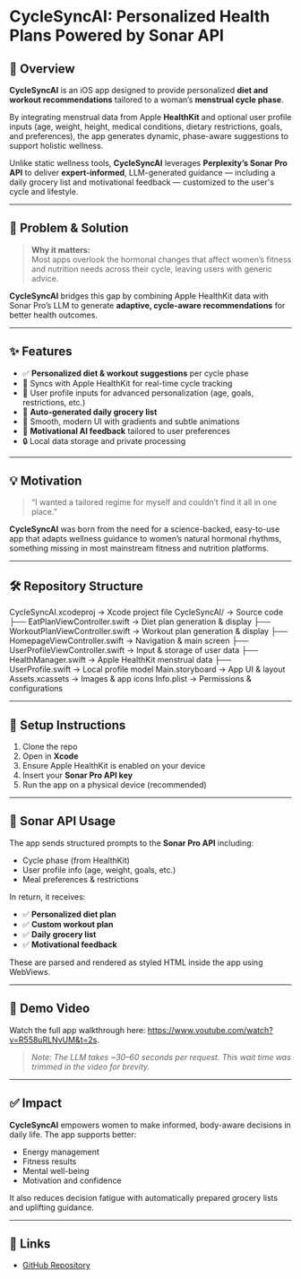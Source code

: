 # CycleSyncAI: Personalized Health Plans Powered by Sonar API

## 🚀 Overview

**CycleSyncAI** is an iOS app designed to provide personalized **diet and workout recommendations** tailored to a woman’s **menstrual cycle phase**.

By integrating menstrual data from Apple **HealthKit** and optional user profile inputs (age, weight, height, medical conditions, dietary restrictions, goals, and preferences), the app generates dynamic, phase-aware suggestions to support holistic wellness.

Unlike static wellness tools, **CycleSyncAI** leverages **Perplexity’s Sonar Pro API** to deliver **expert-informed**, LLM-generated guidance — including a daily grocery list and motivational feedback — customized to the user's cycle and lifestyle.

---

## 🧠 Problem & Solution

> **Why it matters:**  
Most apps overlook the hormonal changes that affect women’s fitness and nutrition needs across their cycle, leaving users with generic advice.

**CycleSyncAI** bridges this gap by combining Apple HealthKit data with Sonar Pro’s LLM to generate **adaptive, cycle-aware recommendations** for better health outcomes.

---

## ✨ Features

- ✅ **Personalized diet & workout suggestions** per cycle phase
- 🔄 Syncs with Apple HealthKit for real-time cycle tracking
- 👤 User profile inputs for advanced personalization (age, goals, restrictions, etc.)
- 🛒 **Auto-generated daily grocery list**
- 🎨 Smooth, modern UI with gradients and subtle animations
- 💬 **Motivational AI feedback** tailored to user preferences
- 🔒 Local data storage and private processing

---

## 💡 Motivation

> “I wanted a tailored regime for myself and couldn’t find it all in one place.”

**CycleSyncAI** was born from the need for a science-backed, easy-to-use app that adapts wellness guidance to women’s natural hormonal rhythms, something missing in most mainstream fitness and nutrition platforms.

---

## 🛠️ Repository Structure
CycleSyncAI.xcodeproj          → Xcode project file
CycleSyncAI/                   → Source code
├── EatPlanViewController.swift        → Diet plan generation & display
├── WorkoutPlanViewController.swift    → Workout plan generation & display
├── HomepageViewController.swift       → Navigation & main screen
├── UserProfileViewController.swift    → Input & storage of user data
├── HealthManager.swift                → Apple HealthKit menstrual data
├── UserProfile.swift                  → Local profile model
Main.storyboard               → App UI & layout
Assets.xcassets              → Images & app icons
Info.plist                   → Permissions & configurations

---

## 🔧 Setup Instructions

1. Clone the repo  
2. Open in **Xcode**  
3. Ensure Apple HealthKit is enabled on your device  
4. Insert your **Sonar Pro API key**  
5. Run the app on a physical device (recommended)

---

## 🧬 Sonar API Usage

The app sends structured prompts to the **Sonar Pro API** including:

- Cycle phase (from HealthKit)
- User profile info (age, weight, goals, etc.)
- Meal preferences & restrictions

In return, it receives:

- ✅ **Personalized diet plan**
- ✅ **Custom workout plan**
- ✅ **Daily grocery list**
- ✅ **Motivational feedback**

These are parsed and rendered as styled HTML inside the app using WebViews.

---

## 🎥 Demo Video

Watch the full app walkthrough here: https://www.youtube.com/watch?v=R558uRLNvUM&t=2s.

> *Note: The LLM takes ~30–60 seconds per request. This wait time was trimmed in the video for brevity.*

---

## ✅ Impact

**CycleSyncAI** empowers women to make informed, body-aware decisions in daily life. The app supports better:

- Energy management  
- Fitness results  
- Mental well-being  
- Motivation and confidence

It also reduces decision fatigue with automatically prepared grocery lists and uplifting guidance.

---

## 🔗 Links

- [GitHub Repository](https://github.com/medhini98/cyclesyncai-api-cookbook)
